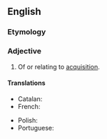==English==

===Etymology===
{{suffix|en|acquisition|al}}

===Adjective===
{{en-adj|-}}

# Of or relating to [[acquisition]].

====Translations====
{{trans-top|relating to acquisition}}
* Catalan: {{t|ca|adquisitiu}}
* French: {{t+|fr|acquisitif}}
{{trans-mid}}
* Polish: {{t|pl|akwizycyjny}} {{qualifier|in economics}}
* Portuguese: {{t+|pt|aquisitivo}}
{{trans-bottom}}
